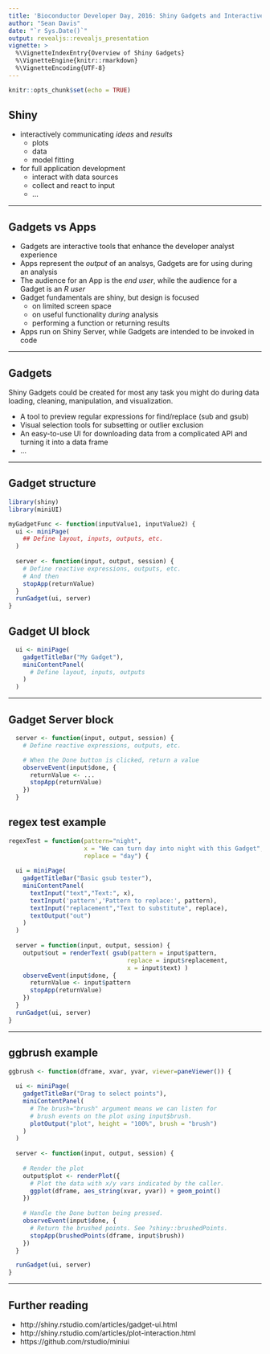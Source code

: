 ```yaml
---
title: 'Bioconductor Developer Day, 2016: Shiny Gadgets and Interactive Base Graphics'
author: "Sean Davis"
date: "`r Sys.Date()`"
output: revealjs::revealjs_presentation
vignette: >
  %\VignetteIndexEntry{Overview of Shiny Gadgets}
  %\VignetteEngine{knitr::rmarkdown}
  %\VignetteEncoding{UTF-8}
---
```


```r
knitr::opts_chunk$set(echo = TRUE)
```

## Shiny

- interactively communicating _ideas_ and _results_
    - plots
    - data
    - model fitting
- for full application development
    - interact with data sources
    - collect and react to input
    - ...

---
  
## Gadgets vs Apps

- Gadgets are interactive tools that enhance the developer analyst experience
- Apps represent the _output_ of an analsys, Gadgets are for using during an analysis
- The audience for an App is the *end user*, while the audience for a Gadget is an *R user*
- Gadget fundamentals are shiny, but design is focused
    - on limited screen space
    - on useful functionality *during* analysis
    - performing a function or returning results
- Apps run on Shiny Server, while Gadgets are intended to be invoked in code

---

## Gadgets

Shiny Gadgets could be created for most any task you might do during data loading, cleaning, manipulation, and visualization.

- A tool to preview regular expressions for find/replace (sub and gsub)
- Visual selection tools for subsetting or outlier exclusion
- An easy-to-use UI for downloading data from a complicated API and turning it into a data frame
- ...

---

## Gadget structure

```r
library(shiny)
library(miniUI)

myGadgetFunc <- function(inputValue1, inputValue2) {
  ui <- miniPage(
    ## Define layout, inputs, outputs, etc.
  )
  
  server <- function(input, output, session) {
    # Define reactive expressions, outputs, etc.
    # And then 
    stopApp(returnValue)
  }
  runGadget(ui, server)
}
```
  
## Gadget UI block
  
```r
  ui <- miniPage(
    gadgetTitleBar("My Gadget"),
    miniContentPanel(
      # Define layout, inputs, outputs
    )
  )
```

---

## Gadget Server block

```r
  server <- function(input, output, session) {
    # Define reactive expressions, outputs, etc.

    # When the Done button is clicked, return a value
    observeEvent(input$done, {
      returnValue <- ...
      stopApp(returnValue)
    })
  }
```

## regex test example

```r
regexTest = function(pattern="night", 
                     x = "We can turn day into night with this Gadget",
                     replace = "day") {
  
  ui = miniPage(
    gadgetTitleBar("Basic gsub tester"),
    miniContentPanel(
      textInput("text","Text:", x),
      textInput('pattern','Pattern to replace:', pattern),
      textInput("replacement","Text to substitute", replace),
      textOutput("out")
    )
  )
  
  server = function(input, output, session) {
    output$out = renderText( gsub(pattern = input$pattern,
                                 replace = input$replacement, 
                                 x = input$text) )
    observeEvent(input$done, {
      returnValue <- input$pattern
      stopApp(returnValue)
    })
  }
  runGadget(ui, server)
}
```

---

## ggbrush example

```r
ggbrush <- function(dframe, xvar, yvar, viewer=paneViewer()) {
  
  ui <- miniPage(
    gadgetTitleBar("Drag to select points"),
    miniContentPanel(
      # The brush="brush" argument means we can listen for
      # brush events on the plot using input$brush.
      plotOutput("plot", height = "100%", brush = "brush")
    )
  )
  
  server <- function(input, output, session) {
    
    # Render the plot
    output$plot <- renderPlot({
      # Plot the data with x/y vars indicated by the caller.
      ggplot(dframe, aes_string(xvar, yvar)) + geom_point()
    })
    
    # Handle the Done button being pressed.
    observeEvent(input$done, {
      # Return the brushed points. See ?shiny::brushedPoints.
      stopApp(brushedPoints(dframe, input$brush))
    })
  }

  runGadget(ui, server)
}
```

---

## Further reading

- http://shiny.rstudio.com/articles/gadget-ui.html
- http://shiny.rstudio.com/articles/plot-interaction.html
- https://github.com/rstudio/miniui

